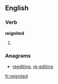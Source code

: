 ==English==

===Verb===
'''reignited'''

# {{present participle of|reignite}}

===Anagrams===
* [[reediting#English|reediting]], [[re-editing#English|re-editing]]

[[fr:reignited]]